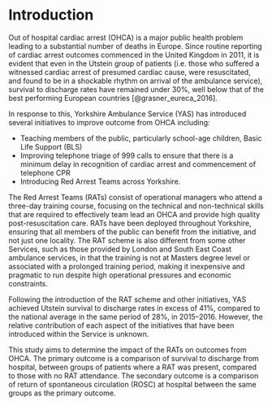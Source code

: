 # Introduction {#intro}

Out of hospital cardiac arrest (OHCA) is a major public health problem leading to a substantial number of deaths in Europe. Since routine reporting of cardiac arrest outcomes commenced in the United Kingdom in 2011, it is evident that even in the Utstein group of patients (i.e. those who suffered a witnessed cardiac arrest of presumed cardiac cause, were resuscitated, and found to be in a shockable rhythm on arrival of the ambulance service), survival to discharge rates have remained under 30%, well below that of the best performing European countries [@grasner_eureca_2016].

In response to this, Yorkshire Ambulance Service (YAS) has introduced several initiatives to improve outcome from OHCA including:

+ Teaching members of the public, particularly school-age children, Basic Life Support (BLS)
+ Improving telephone triage of 999 calls to ensure that there is a minimum delay in recognition of cardiac arrest and commencement of telephone CPR
+ Introducing Red Arrest Teams across Yorkshire.

The Red Arrest Teams (RATs) consist of operational managers who attend a three-day training course, focusing on the technical and non-technical skills that are required to effectively team lead an OHCA and provide high quality post-resuscitation care. RATs have been deployed throughout Yorkshire, ensuring that all members of the public can benefit from the initiative, and not just one locality. The RAT scheme is also different from some other Services, such as those provided by London and South East Coast ambulance services, in that the training is not at Masters degree level or associated with a prolonged training period, making it inexpensive and pragmatic to run despite high operational pressures and economic constraints.

Following the introduction of the RAT scheme and other initiatives, YAS achieved Utstein survival to discharge rates in excess of 41%, compared to the national average in the same period of 28%, in 2015--2016. However, the relative contribution of each aspect of the initiatives that have been introduced within the Service is unknown.

This study aims to determine the impact of the RATs on outcomes from OHCA. The primary outcome is a comparison of survival to discharge from hospital, between groups of patients where a RAT was present, compared to those with no RAT attendance. The secondary outcome is a comparison of return of spontaneous circulation (ROSC) at hospital between the same groups as the primary outcome.

